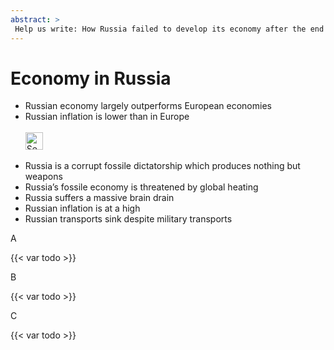 ```yaml
---
abstract: > 
 Help us write: How Russia failed to develop its economy after the end of the cold war and focused on weapons, corruption and inflation.
---
```


# Economy in Russia {#sec-economy-russia}

::: {.callout-caution title="Myth"}
- Russian economy largely outperforms European economies
- Russian inflation is lower than in Europe 
[<br></br>![Search for topic in EUvsDisinfo](../all_common_img/EUvsDisinfo_400x240.jpg){height=2em}](https://euvsdisinfo.eu/disinformation-cases/?text=(economy%7Cinflation)%20russia&sort=relevance)
:::

::: {.callout-tip title="Truth"}
- Russia is a corrupt fossile dictatorship which produces nothing but weapons
- Russia's fossile economy is threatened by global heating
- Russia suffers a massive brain drain
- Russian inflation is at a high
- Russian transports sink despite military transports
:::

A

{{< var todo >}}


B

{{< var todo >}}


C

{{< var todo >}}


